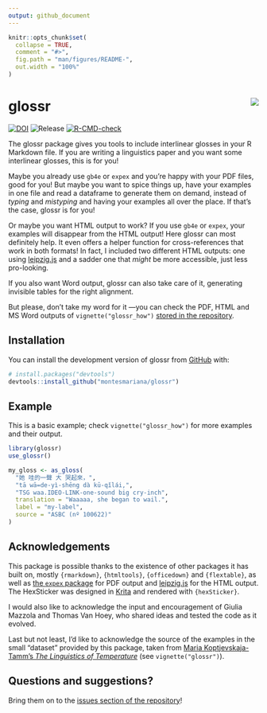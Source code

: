 ```yaml
---
output: github_document
---
```


<!-- README.md is generated from README.Rmd. Please edit that file -->

```r
knitr::opts_chunk$set(
  collapse = TRUE,
  comment = "#>",
  fig.path = "man/figures/README-",
  out.width = "100%"
)
```

# glossr <img src="man/figures/logo.png" align="right" />

<!-- badges: start -->

[![DOI](https://zenodo.org/badge/485119883.svg)](https://zenodo.org/badge/latestdoi/485119883)
![Release](https://img.shields.io/github/v/release/montesmariana/glossr)
[![R-CMD-check](https://github.com/montesmariana/glossr/actions/workflows/R-CMD-check.yaml/badge.svg)](https://github.com/montesmariana/glossr/actions/workflows/R-CMD-check.yaml)
<!-- badges: end -->

The glossr package gives you tools to include interlinear glosses in your R Markdown file.
If you are writing a linguistics paper and you want some interlinear glosses, this is for you!

Maybe you already use `gb4e` or `expex` and you're happy with your PDF files, good for you!
But maybe you want to spice things up, have your examples in one file and read a dataframe
to generate them on demand, instead of *typing* and *mistyping* and having your examples
all over the place. If that's the case, glossr is for you!

Or maybe you want HTML output to work? If you use `gb4e` or `expex`, your examples will disappear from the HTML output!
Here glossr can most definitely help. It even offers a helper function for cross-references
that work in both formats! In fact, I included two different HTML outputs: one using [leipzig.js](https://github.com/bdchauvette/leipzig.js/)
and a sadder one that *might* be more accessible, just less pro-looking.

If you also want Word output, glossr can also take care of it, generating invisible tables for the right alignment.

But please, don't take my word for it ---you can check the PDF, HTML and MS Word outputs of `vignette("glossr_how")` [stored in the repository](https://github.com/montesmariana/glossr/tree/main/inst/examples).

## Installation


You can install the development version of glossr from [GitHub](https://github.com/) with:

``` r
# install.packages("devtools")
devtools::install_github("montesmariana/glossr")
```

## Example

This is a basic example; check `vignette("glossr_how")` for more examples and their output.

```r
library(glossr)
use_glossr()

my_gloss <- as_gloss(
  "她 哇的一聲 大 哭起來，",
  "tā wā=de-yì-shēng dà kū-qǐlái,",
  "TSG waa.IDEO-LINK-one-sound big cry-inch",
  translation = "Waaaaa, she began to wail.",
  label = "my-label",
  source = "ASBC (nº 100622)"
)
```

## Acknowledgements

This package is possible thanks to the existence of other packages it has built on, mostly `{rmarkdown}`, `{htmltools}`, `{officedown}` and `{flextable}`, as well as [the `expex` package](https://ctan.org/pkg/expex?lang=en) for PDF output and [leipzig.js](https://github.com/bdchauvette/leipzig.js/) for the HTML output. The HexSticker was designed in [Krita](https://krita.org/en/) and rendered with `{hexSticker}`.

I would also like to acknowledge the input and encouragement of Giulia Mazzola and Thomas Van Hoey, who shared ideas and tested the code as it evolved.

Last but not least, I'd like to acknowledge the source of the examples in the small "dataset" provided by this package, taken from [Maria Koptjevskaja-Tamm's *The Linguistics of Temperature*](https://www.jbe-platform.com/content/books/9789027269171) (see `vignette("glossr")`).

## Questions and suggestions?

Bring them on to the [issues section of the repository](https://github.com/montesmariana/glossr/issues)!

